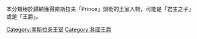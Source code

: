本分類用於歸納獲得南斯拉夫「Prince」頭銜的王室人物，可能是「君主之子」或是「王爵」。

{{DEFAULTSORT:Yugoslav}}
[[Category:南斯拉夫王室|Category:南斯拉夫王室]]
[[Category:各國王爵|Category:各國王爵]]